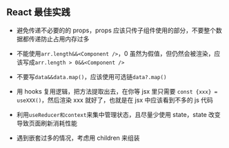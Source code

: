 ## React 最佳实践

- 避免传递不必要的的 props，props 应该只传子组件使用的部分，不要整个数据都传递防止占用内存过多

- 不能使用`arr.length&&<Component />`，0 虽然为假值，但仍然会被渲染，应该写成`arr.length > 0&&<Component />`

- 不要写`data&&data.map()`，应该使用可选链`data?.map()`
- 用 hooks 复用逻辑，把方法提取出去，在你等 jsx 里只需要 `const {xxx} = useXXX()`，然后渲染 xxx 就好了，也就是在 jsx 中应该看到不多的 js 代码
- 利用`useReducer和context`来集中管理状态，且尽量少使用 state，state 改变导致页面刷新消耗性能

- 遇到嵌套过多的情况，考虑用 children 来组装
